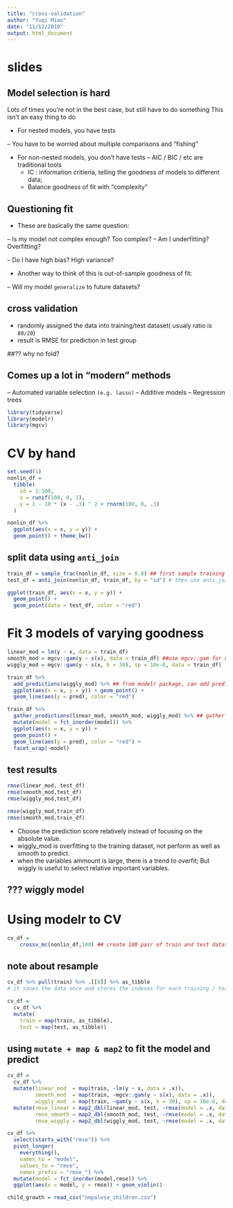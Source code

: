 ```yaml
---
title: "cross-validation"
author: "Yuqi Miao"
date: "11/12/2019"
output: html_document
---
```


# slides

## Model selection is hard

Lots of times you’re not in the best case, but still have to do something This isn’t an easy thing to do

* For nested models, you have tests

– You have to be worried about multiple comparisons and “fishing”

* For non-nested models, you don’t have tests
– AIC / BIC / etc are traditional tools 
    * IC : information critieria, telling the goodness of models to different data; 
    * Balance goodness of fit with “complexity”
    
## Questioning fit

* These are basically the same question:

– Is my model not complex enough? Too complex? – Am I underfitting? Overfitting?

– Do I have high bias? High variance?

* Another way to think of this is out-of-sample goodness of fit:

– Will my model `generalize` to future datasets?

## cross validation

* randomly assigned the data into training/test dataset( usualy ratio is `80/20`)
* result is RMSE for prediction in test group

##?? why no fold?

## Comes up a lot in “modern” methods
– Automated variable selection `(e.g. lasso)` 
– Additive models
– Regression trees

```r
library(tidyverse)
library(modelr)
library(mgcv)
```

# CV by hand

```r
set.seed(1)
nonlin_df = 
  tibble(
    id = 1:100,
    x = runif(100, 0, 1),
    y = 1 - 10 * (x - .3) ^ 2 + rnorm(100, 0, .3)
  )

nonlin_df %>% 
  ggplot(aes(x = x, y = y)) + 
  geom_point() + theme_bw()
```

## split data using `anti_join`

```r
train_df = sample_frac(nonlin_df, size = 0.8) ## first sample training dataset
test_df = anti_join(nonlin_df, train_df, by = "id") # then use anti_join() to get test datset

ggplot(train_df, aes(x = x, y = y)) + 
  geom_point() + 
  geom_point(data = test_df, color = "red")
```

# Fit 3 models of varying goodness

```r
linear_mod = lm(y ~ x, data = train_df)
smooth_mod = mgcv::gam(y ~ s(x), data = train_df) ##use mgcv::gam for non-linear models
wiggly_mod = mgcv::gam(y ~ s(x, k = 30), sp = 10e-6, data = train_df)
```

```r
train_df %>% 
  add_predictions(wiggly_mod) %>% ## from modelr package, can add predictions from models to the dataset directly
  ggplot(aes(x = x, y = y)) + geom_point() + 
  geom_line(aes(y = pred), color = "red")
```

```r
train_df %>% 
  gather_predictions(linear_mod, smooth_mod, wiggly_mod) %>% ## gather together predictions results
  mutate(model = fct_inorder(model)) %>% 
  ggplot(aes(x = x, y = y)) + 
  geom_point() + 
  geom_line(aes(y = pred), color = "red") + 
  facet_wrap(~model)
```

## test results

```r
rmse(linear_mod, test_df)
rmse(smooth_mod,test_df)
rmse(wiggly_mod,test_df)

rmse(wiggly_mod,train_df)
rmse(smooth_mod,train_df)
```


* Choose the prediction score relatively instead of focusing on the absolute value.
* wiggly_mod is overfitting to the training dataset, not perform as well as smooth to predict.
* when the variables ammount is large, there is a trend to overfit; But wiggly is useful to select relative important variables.

## ??? wiggly model

# Using modelr to CV

```r
cv_df =
    crossv_mc(nonlin_df,100) ## create 100 pair of train and test datasets
```

## note about resample
```r
cv_df %>% pull(train) %>% .[[8]] %>% as_tibble
# it saves the data once and stores the indexes for each training / testing split using a resample object, resample just give the row index, need to use as_tibble to make it a dataset

cv_df =
  cv_df %>% 
  mutate(
    train = map(train, as_tibble),
    test = map(test, as_tibble))

```


## using `mutate + map & map2` to fit the model and predict

```r
cv_df = 
  cv_df %>% 
  mutate(linear_mod  = map(train, ~lm(y ~ x, data = .x)),
         smooth_mod  = map(train, ~mgcv::gam(y ~ s(x), data = .x)),
         wiggly_mod  = map(train, ~gam(y ~ s(x, k = 30), sp = 10e-6, data = .x))) %>% 
  mutate(rmse_linear = map2_dbl(linear_mod, test, ~rmse(model = .x, data = .y)),
         rmse_smooth = map2_dbl(smooth_mod, test, ~rmse(model = .x, data = .y)),
         rmse_wiggly = map2_dbl(wiggly_mod, test, ~rmse(model = .x, data = .y)))
```


```r
cv_df %>% 
  select(starts_with("rmse")) %>% 
  pivot_longer(
    everything(),
    names_to = "model", 
    values_to = "rmse",
    names_prefix = "rmse_") %>% 
  mutate(model = fct_inorder(model,rmse)) %>% 
  ggplot(aes(x = model, y = rmse)) + geom_violin()
```

```r
child_growth = read_csv("nepalese_children.csv")

```



















